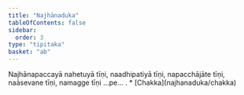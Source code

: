 ```yaml
---
title: "Najhānaduka"
tableOfContents: false
sidebar:
  order: 3
type: "tipitaka"
basket: "ab"
---
```



<DynamicBreadcrumb />

<Division number="22">

<Paragraph number="1846">
Najhānapaccayā nahetuyā tīṇi, naadhipatiyā tīṇi, napacchājāte tīṇi, naāsevane tīṇi, namagge tīṇi …pe… .

</Paragraph>
</Division>

<TableOfContents>
* [Chakka](najhanaduka/chakka)
</TableOfContents>